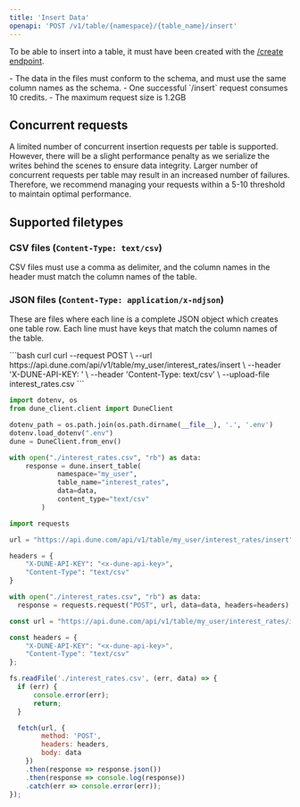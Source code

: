 ```yaml
---
title: 'Insert Data'
openapi: 'POST /v1/table/{namespace}/{table_name}/insert'
---
```


To be able to insert into a table, it must have been created with the [/create endpoint](./create).

<Note>
- The data in the files must conform to the schema, and must use the same column names as the schema.
- One successful `/insert` request consumes 10 credits.
- The maximum request size is 1.2GB
</Note>

## Concurrent requests
A limited number of concurrent insertion requests per table is supported. However, there will be a slight performance penalty as we serialize the writes behind the scenes to ensure data integrity. Larger number of concurrent requests per table may result in an increased number of failures. Therefore, we recommend managing your requests within a 5-10 threshold to maintain optimal performance.

## Supported filetypes
### CSV files (`Content-Type: text/csv`)
CSV files must use a comma as delimiter, and the column names in the header must match the column names of the table.

### JSON files (`Content-Type: application/x-ndjson`)
These are files where each line is a complete JSON object which creates one table row.
Each line must have keys that match the column names of the table.

<RequestExample>
```bash curl
curl --request POST \
  --url https://api.dune.com/api/v1/table/my_user/interest_rates/insert \
  --header 'X-DUNE-API-KEY: <x-dune-api-key>' \
  --header 'Content-Type: text/csv' \
  --upload-file interest_rates.csv
```

```python Python SDK
import dotenv, os
from dune_client.client import DuneClient

dotenv_path = os.path.join(os.path.dirname(__file__), '.', '.env')
dotenv.load_dotenv(".env")
dune = DuneClient.from_env()

with open("./interest_rates.csv", "rb") as data:
    response = dune.insert_table(
            namespace="my_user",
            table_name="interest_rates",
            data=data,
            content_type="text/csv"
        )
```

```python Python
import requests

url = "https://api.dune.com/api/v1/table/my_user/interest_rates/insert"

headers = {
    "X-DUNE-API-KEY": "<x-dune-api-key>",
    "Content-Type": "text/csv"
}

with open("./interest_rates.csv", "rb") as data:
  response = requests.request("POST", url, data=data, headers=headers)
```


```javascript Javascript
const url = "https://api.dune.com/api/v1/table/my_user/interest_rates/insert";

const headers = {
    "X-DUNE-API-KEY": "<x-dune-api-key>",
    "Content-Type": "text/csv"
};

fs.readFile('./interest_rates.csv', (err, data) => {
  if (err) {
      console.error(err);
      return;
  }

  fetch(url, {
        method: 'POST',
        headers: headers,
        body: data
    })
    .then(response => response.json())
    .then(response => console.log(response))
    .catch(err => console.error(err));
});
```
</RequestExample>
